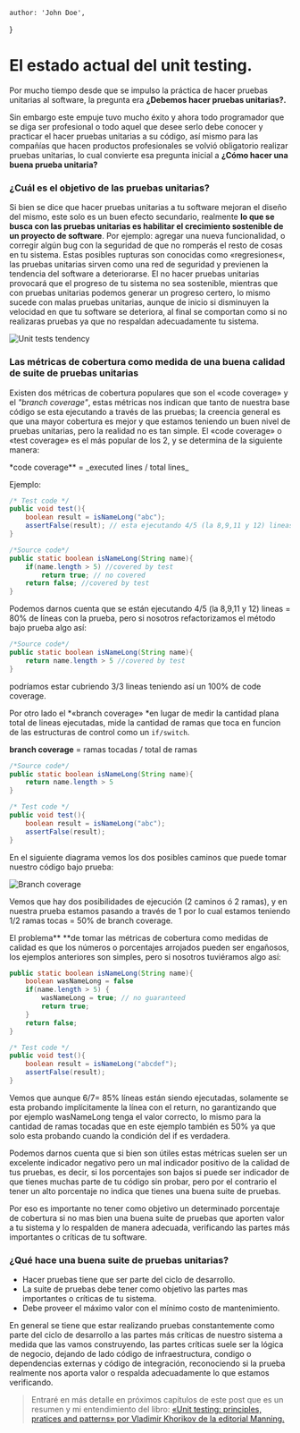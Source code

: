     author: 'John Doe',
}

# El estado actual del unit testing.

Por mucho tiempo desde que se impulso la práctica de hacer pruebas unitarias al software, la pregunta era **¿Debemos hacer pruebas unitarias?.**

Sin embargo este empuje tuvo mucho éxito y ahora todo programador que se diga ser profesional o todo aquel que desee serlo debe conocer y practicar
el hacer pruebas unitarias a su código, así mismo para las compañías que hacen productos profesionales se volvió obligatorio realizar pruebas unitarias,
lo cual convierte esa pregunta inicial a **¿Cómo hacer una buena prueba unitaria?**

### ¿Cuál es el objetivo de las pruebas unitarias?

Si bien se dice que hacer pruebas unitarias a tu software mejoran el diseño del mismo, este solo es un buen efecto secundario, realmente
**lo que se busca con las pruebas unitarias es habilitar el crecimiento sostenible de un proyecto de software**.
Por ejemplo: agregar una nueva funcionalidad, o corregir algún bug con la seguridad de que no romperás el resto de cosas en tu sistema.
Estas posibles rupturas son conocidas como «regresiones«, las pruebas unitarias sirven como una red de seguridad y previenen la tendencia del software a deteriorarse.
El no hacer pruebas unitarias provocará que el progreso de tu sistema no sea sostenible, mientras que con pruebas unitarias podemos generar un progreso certero, lo
mismo sucede con malas pruebas unitarias, aunque de inicio si disminuyen la velocidad en que tu software se deteriora, al final se comportan como si no realizaras
pruebas ya que no respaldan adecuadamente tu sistema.

<Image
  alt="Unit tests tendency"
  width={306}
  height={185}
  src="/images/posts/unitest_tendency.png"
  className="round--sm my--3"
/>

### Las métricas de cobertura como medida de una buena calidad de suite de pruebas unitarias

Existen dos métricas de cobertura populares que son el «code coverage» y el _"branch coverage"_, estas métricas nos indican que tanto de nuestra base código se esta
ejecutando a través de las pruebas; la creencia general es que una mayor cobertura es mejor y que estamos teniendo un buen nivel de pruebas unitarias, pero la realidad no es tan simple.
El «code coverage» o «test coverage» es el más popular de los 2, y se determina de la siguiente manera:

<p class="text--info">*code coverage** = _executed lines / total lines_</p>

Ejemplo:

```java
/* Test code */
public void test(){
    boolean result = isNameLong("abc");
    assertFalse(result); // esta ejecutando 4/5 (la 8,9,11 y 12) lineas = 80%
}

/*Source code*/
public static boolean isNameLong(String name){
    if(name.length > 5) //covered by test
        return true; // no covered
    return false; //covered by test
}
```

Podemos darnos cuenta que se están ejecutando 4/5 (la 8,9,11 y 12) lineas = 80% de líneas con la prueba, pero si nosotros refactorizamos el método bajo prueba algo así:

```java
/*Source code*/
public static boolean isNameLong(String name){
    return name.length > 5 //covered by test
}
```

podríamos estar cubriendo 3/3 lineas teniendo así un 100% de code coverage.

Por otro lado el *«branch coverage» *en lugar de medir la cantidad plana total de lineas ejecutadas, mide la cantidad de ramas que toca en funcion de las estructuras de control como un `if/switch`.

**branch coverage** = ramas tocadas / total de ramas

```java
/*Source code*/
public static boolean isNameLong(String name){
    return name.length > 5
}

/* Test code */
public void test(){
    boolean result = isNameLong("abc");
    assertFalse(result);
}
```

En el siguiente diagrama vemos los dos posibles caminos que puede tomar nuestro código bajo prueba:

<Image
  alt="Branch coverage"
  width={356}
  height={235}
  src="/images/posts/branch_coverage.png"
  className="round--sm my--3"
/>

Vemos que hay dos posibilidades de ejecución (2 caminos ó 2 ramas), y en nuestra prueba estamos pasando a través de 1 por lo cual estamos teniendo 1/2 ramas tocas = 50% de branch coverage.

El problema** **de tomar las métricas de cobertura como medidas de calidad es que los números o porcentajes arrojados pueden ser engañosos, los ejemplos anteriores son simples, pero si nosotros tuviéramos algo así:

```java
public static boolean isNameLong(String name){
    boolean wasNameLong = false
    if(name.length > 5) {
        wasNameLong = true; // no guaranteed
        return true;
    }
    return false;
}

/* Test code */
public void test(){
    boolean result = isNameLong("abcdef");
    assertFalse(result);
}
```

Vemos que aunque 6/7= 85% líneas están siendo ejecutadas, solamente se esta probando implícitamente la línea con el return, no garantizando que por ejemplo wasNameLong tenga el valor correcto, lo mismo para la cantidad de ramas tocadas que en este ejemplo también es 50% ya que solo esta probando cuando la condición del if es verdadera.

Podemos darnos cuenta que si bien son útiles estas métricas suelen ser un excelente indicador negativo pero un mal indicador positivo de la calidad de tus pruebas, es decir, si los porcentajes son bajos si puede ser indicador de que tienes muchas parte de tu código sin probar, pero por el contrario el tener un alto porcentaje no indica que tienes una buena suite de pruebas.

Por eso es importante no tener como objetivo un determinado porcentaje de cobertura si no mas bien una buena suite de pruebas que aporten valor a tu sistema y lo respalden de manera adecuada, verificando las partes más importantes o críticas de tu software.

### ¿Qué hace una buena suite de pruebas unitarias?

- Hacer pruebas tiene que ser parte del ciclo de desarrollo.
- La suite de pruebas debe tener como objetivo las partes mas importantes o críticas de tu sistema.
- Debe proveer el máximo valor con el mínimo costo de mantenimiento.

En general se tiene que estar realizando pruebas constantemente como parte del ciclo de desarrollo a las partes más críticas de nuestro sistema a medida que las vamos construyendo, las partes críticas suele ser la lógica de negocio, dejando de lado código de infraestructura, condigo o dependencias externas y código de integración, reconociendo si la prueba realmente nos aporta valor o respalda adecuadamente lo que estamos verificando.

> Entraré en más detalle en próximos capítulos de este post que es un resumen y mi entendimiento del libro: [«Unit testing: principles, pratices and patterns» por Vladimir Khorikov de la editorial Manning.](https://www.manning.com/books/unit-testing)
